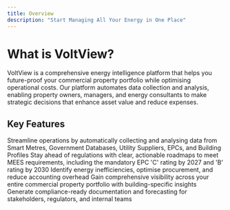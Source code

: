 ```yaml
---
title: Overview
description: "Start Managing All Your Energy in One Place"
---
```


# What is VoltView?

VoltView is a comprehensive energy intelligence platform that helps you future-proof your commercial property portfolio while optimising operational costs. Our platform automates data collection and analysis, enabling property owners, managers, and energy consultants to make strategic decisions that enhance asset value and reduce expenses.

## Key Features

<CardGroup cols={2}>
  <Card
    title="Unified Data Integration"
    icon="database"
  >
    Streamline operations by automatically collecting and analysing data from Smart Metres, Government Databases, Utility Suppliers, EPCs, and Building Profiles
  </Card>
  <Card
    title="Compliance Forecasting"
    icon="chart-line"
  >
    Stay ahead of regulations with clear, actionable roadmaps to meet MEES requirements, including the mandatory EPC 'C' rating by 2027 and 'B' rating by 2030
  </Card>
  <Card
    title="Cost Optimisation"
    icon="coins"
  >
    Identify energy inefficiencies, optimise procurement, and reduce accounting overhead
  </Card>
  <Card
    title="Portfolio Intelligence"
    icon="building"
  >
    Gain comprehensive visibility across your entire commercial property portfolio with building-specific insights
  </Card>
  <Card
    title="Automated Reporting"
    icon="file-lines"
  >
    Generate compliance-ready documentation and forecasting for stakeholders, regulators, and internal teams
  </Card>
</CardGroup>





